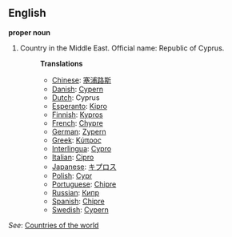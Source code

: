 ==English==

'''proper noun'''

# Country in the Middle East. Official name: Republic of Cyprus.
#:'''Translations'''
#:*[[Chinese]]: [[塞浦路斯]]
#:*[[Danish]]: [[Cypern]]
#:*[[Dutch]]: Cyprus
#:*[[Esperanto]]: [[Kipro]]
#:*[[Finnish]]: [[Kypros]]
#:*[[French]]: [[Chypre]]
#:*[[German]]: [[Zypern]]
#:*[[Greek]]: [[Κύπρος]]
#:*[[Interlingua]]: [[Cypro]]
#:*[[Italian]]: [[Cipro]]
#:*[[Japanese]]: [[キプロス]]
#:*[[Polish]]: [[Cypr]]
#:*[[Portuguese]]: [[Chipre]]
#:*[[Russian]]: [[Кипр]]
#:*[[Spanish]]: [[Chipre]]
#:*[[Swedish]]: [[Cypern]]

''See'': [[Countries of the world]]